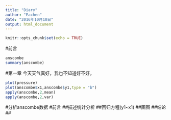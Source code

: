 ```yaml
---
title: "Diary"
author: "Eachen"
date: "2016年10月10日"
output: html_document
---
```


```r
knitr::opts_chunk$set(echo = TRUE)
```

#前言
```r
anscombe
summary(anscombe)
```

#第一章
今天天气真好，我也不知道好不好。

```r
plot(pressure)
plot(anscombe$x1,anscombe$y1,type = "b")
apply(anscombe,2,mean)
apply(anscombe,2,var)
```


#分析anscombe数据
#前言
##描述统计分析
##回归方程(y1~x1)
##画图
##结论
##
